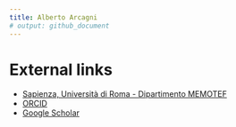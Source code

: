 ```yaml
---
title: Alberto Arcagni
# output: github_document
---
```


# External links

* [Sapienza, Università di Roma - Dipartimento MEMOTEF](https://web.uniroma1.it/memotef/users/arcagni-alberto)
* [ORCID](https://orcid.org/0000-0003-4170-1447)
* [Google Scholar](https://scholar.google.it/citations?user=0PfEpdkAAAAJ&hl=it)